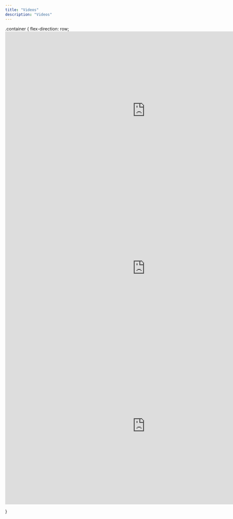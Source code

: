 ```yaml
---
title: "Videos"
description: "Videos"
---
```


.container {
  flex-direction: row;
      <iframe width="898" height="505" src="https://www.youtube.com/embed/lhkmc-dXC7M" title="YouTube video player" frameborder="0" allow="accelerometer; autoplay; clipboard-write; encrypted-media; gyroscope; picture-in-picture" allowfullscreen></iframe>
      <iframe width="898" height="505" src="https://www.youtube.com/embed/lhkmc-dXC7M" title="YouTube video player" frameborder="0" allow="accelerometer; autoplay; clipboard-write; encrypted-media; gyroscope; picture-in-picture" allowfullscreen></iframe>
      <iframe width="898" height="505" src="https://www.youtube.com/embed/lhkmc-dXC7M" title="YouTube video player" frameborder="0" allow="accelerometer; autoplay; clipboard-write; encrypted-media; gyroscope; picture-in-picture" allowfullscreen></iframe>

}
